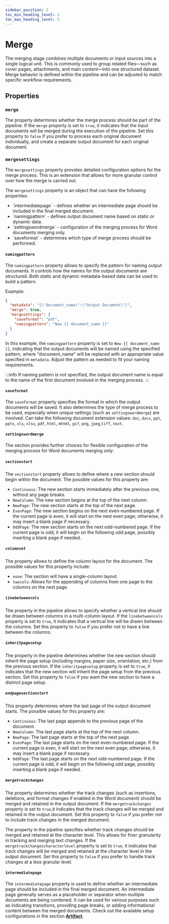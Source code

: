 ```yaml
---
sidebar_position: 2
toc_min_heading_level: 2
toc_max_heading_level: 5
---
```



# Merge

The merging stage combines multiple documents or input sources into a single logical unit. This is commonly used
to group related files—such as cover pages, attachments, and main content—into one structured dataset.
Merge behavior is defined within the pipeline and can be adjusted to match specific workflow requirements.

## Properties

### `merge`

The property determines whether the merge process should be part of the pipeline.
If the `merge` property is set to `true`, it indicates that the input documents will be merged during the execution
of the pipeline. Set this property to `false` if you prefer to process each original document individually,
and create a separate output document for each original document.

### `mergesettings`

The `mergesettings` property provides detailed configuration options for the merge process. This is an extension
that allows for more granular control over how the merge is carried out.

The `mergesettings` property is an object that can have the following properties:

- <Link to="#intermediatepage">`intermediatepage`</Link> - defines whether an intermediate page should be included in the final
    merged document.
- <Link to="#namingpattern">`namingpattern`</Link> - defines output document name based on static or dynamic data.
- <Link to="#settingswordmerge">`settingswordmerge`</Link> - configuration of the merging process for Word documents merging only.
- <Link to="#saveformat">`saveformat`</Link> - determines which type of merge process should be performed.

#### `namingpattern`

The `namingpattern` property allows to specify the pattern for naming output documents.
It controls how the names for the output documents are structured. Both static and dynamic metadata-based data
can be used to build a pattern.

Example:
```json title="pipeline.json"
{
  "metadata": "{\"document_name\":\"Output Document\"}",
  "merge": true,
  "mergesettings": {
    "saveformat": "pdf",
    "namingpattern": "New {{ document_name }}"
  }
}
```

In this example, the `namingpattern` property is set to `New {{ document_name }}`, indicating that the output documents
will be named using the specified pattern, where "document_name" will be replaced with an appropriate value
specified in `metadata`. Adjust the pattern as needed to fit your naming requirements.

:::info
If naming pattern is not specified, the output
document name is equal to the name of the first document involved in the merging process.
:::

#### `saveformat`

The `saveformat` property specifies the format in which the output documents will be saved.
It also determines the type of merge process to be used, especially when unique settings
(such as <Link to="#settingswordmerge">`settingswordmerge`</Link>) are involved.
Can take the following document extension values:
`doc`, `docx`, `ppt`, `pptx`, `xls`, `xlsx`, `pdf`, `html`, `mhtml`, `gif`, `png`, `jpeg`,`tiff`, `text`.


#### `settingswordmerge`

The section provides further choices for flexible configuration of the merging process for Word documents merging only:


##### `sectionstart`

The `sectionstart` property allows to define where a new section should begin within the document.
The possible values for this property are:
- `Continuous`: The new section starts immediately after the previous one, without any page breaks.
- `NewColumn`: The new section begins at the top of the next column.
- `NewPage`: The new section starts at the top of the next page.
- `EvenPage`: The new section begins on the next even-numbered page. If the current page is even,
    it will start on the next even page; otherwise, it may insert a blank page if necessary.
- `OddPage`: The new section starts on the next odd-numbered page. If the current page is odd,
    it will begin on the following odd page, possibly inserting a blank page if needed.


##### `columnset`

The property allows to define the column layout for the document. The possible values for this property include:
- `none`: The section will have a single-column layout.
- `twocols`: Allows for the appending of columns from one page to the columns on the next page.


##### `linebetweencols`

The property in the pipeline allows to specify whether a vertical line should be drawn between columns in a
multi-column layout. If the `linebetweencols` property is set to `true`, it indicates that a vertical line
will be drawn between the columns. Set this property to `false` if you prefer not to have a line between the columns.


##### `inheritpagesetup`

The property in the pipeline determines whether the new section should inherit
the page setup (including margins, paper size, orientation, etc.) from the previous section.
If the `inheritpagesetup` property is set to `true`, it indicates that the new section will inherit the page
setup from the previous section. Set this property to `false` if you want the new section to have a distinct page setup.

##### `endpagesectionstart`

This property determines where the last page of the output document starts.
The possible values for this property are:
- `Continuous`: The last page appends to the previous page of the document.
- `NewColumn`: The last page starts at the top of the next column.
- `NewPage`: The last page starts at the top of the next page.
- `EvenPage`: The last page starts on the next even-numbered page.
    If the current page is even, it will start on the next even page; otherwise, it may insert a blank page if necessary.
- `OddPage`: The last page starts on the next odd-numbered page.
    If the current page is odd, it will begin on the following odd page, possibly inserting a blank page if needed.

##### `mergetrackchanges`

The property determines whether the track changes (such as insertions, deletions, and format changes if enabled
in the Word document) should be merged and retained in the output document.
If the `mergetrackchanges` property is set to `true`,it indicates that the track changes will be merged and retained
in the output document. Set this property to `false` if you prefer not to include track changes in the merged document.


The property in the pipeline specifies whether track changes should be merged and retained at the character level.
This allows for finer granularity in tracking and merging text changes.
If the `mergetrackchangescharacterlevel` property is set to `true`, it indicates that track changes will be merged and
retained at the character level in the output document. Set this property to `false` if you prefer to handle
track changes at a less granular level.

#### `intermediatepage`

The `intermediatepage` property is used to define whether an intermediate page should be included in the final
merged document. An intermediate page generally serves as a placeholder or separator when multiple documents
are being combined. It can be used for various purposes such as indicating transitions, providing page breaks,
or adding informational content between the merged documents.
Check out the available setup configurations in the section [**Artifact**](docs/references/artifact.mdx).
